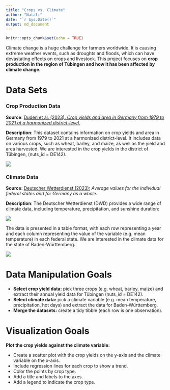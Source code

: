 ```yaml
---
title: "Crops vs. Climate"
author: "Natali"
date: "`r Sys.Date()`"
output: md_document
---
```


```r
knitr::opts_chunk$set(echo = TRUE)
```

Climate change is a huge challenge for farmers worldwide. It is causing extreme weather events, such as droughts and floods, which can have devastating effects on crops and livestock. This project focuses on **crop production in the region of Tübingen and how it has been affected by climate change**.

# Data Sets

### Crop Production Data

**Source**: [Duden et al. (2023). *Crop yields and area in Germany from 1979 to 2021 at a harmonized district-level.*](https://doi.org/10.3220/DATA20231117103252-0)

**Description**: This dataset contains information on crop yields and area in Germany from 1979 to 2021 at a harmonized district-level. It includes data on various crops, such as wheat, barley, and maize, as well as the yield and area harvested. We are interested in the crop yields in the district of Tübingen, (nuts_id = DE142).

![](crops_data.png)

### Climate Data

**Source**: [Deutscher Wetterdienst (2023):](https://www.dwd.de/EN/ourservices/cdc/cdc_ueberblick-klimadaten_en.html) *Average values for the individual federal states and for Germany as a whole.*

**Description**: The Deutscher Wetterdienst (DWD) provides a wide range of climate data, including temperature, precipitation, and sunshine duration:

![](index.png)

The data is presented in a table format, with each row representing a year and each column representing the value of the variable (e.g. mean temperature) in each federal state. We are interested in the climate data for the state of Baden-Württemberg.

![](climate_data.png)

# Data Manipulation Goals

- **Select crop yield data:** pick three crops (e.g. wheat, barley, maize) and extract their annual yield data for Tübingen (nuts_id = DE142).
- **Select climate data:** pick a climate variable (e.g. mean temperature, precipitation, hot days) and extract the data for Baden-Württemberg.
- **Merge the datasets:** create a tidy tibble (each row is one observation).

# Visualization Goals

**Plot the crop yields against the climate variable:**

- Create a scatter plot with the crop yields on the y-axis and the climate variable on the x-axis.
- Include regression lines for each crop to show a trend.
- Color the points by crop type.
- Add a title and labels to the axes.
- Add a legend to indicate the crop type.
